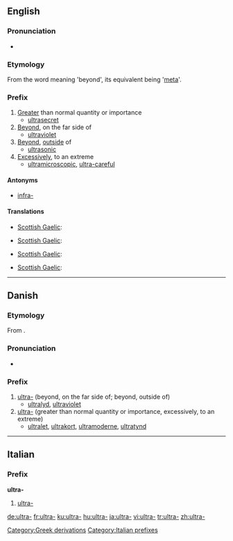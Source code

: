 {{also|ultra|ultrà}}
==English==

===Pronunciation===
* {{IPA|/ˈaltrə/}}

===Etymology===
From the {{etyl|la}} word meaning 'beyond', its {{etyl|el}} equivalent being '[[meta]]'.

===Prefix===
{{infl|en|prefix}}

# [[greater|Greater]] than normal quantity or importance
#* [[ultrasecret]]
# [[beyond|Beyond]], on the far side of
#* [[ultraviolet]]
# [[beyond|Beyond]], [[outside]] of
#* [[ultrasonic]]
# [[excessively|Excessively]], to an extreme
#* [[ultramicroscopic]], [[ultra-careful]]

====Antonyms====
* [[infra-]]

====Translations====
{{trans-top|greater than normal quantity or importance}}
* [[Scottish Gaelic]]: {{t-|gd|os-|xs=Scottish Gaelic}}
{{trans-mid}}
{{trans-bottom}}

{{trans-top|beyond, on the far side of}}
* [[Scottish Gaelic]]: {{t-|gd|os-|xs=Scottish Gaelic}}
{{trans-mid}}
{{trans-bottom}}

{{trans-top|beyond, outside of}}
* [[Scottish Gaelic]]: {{t-|gd|os-|xs=Scottish Gaelic}}
{{trans-mid}}
{{trans-bottom}}

{{trans-top|excessively, to an extreme}}
* [[Scottish Gaelic]]: {{t-|gd|os-|xs=Scottish Gaelic}}
{{trans-mid}}
{{trans-bottom}}

[[Category:Greek derivations]]

----

==Danish==

===Etymology===
From {{etyl|la|da}} {{term|ultra||beyond|lang=la}}.

===Pronunciation===
* {{IPA|/ultra-/|[ˈultˢʁ̥ɑˈ-]|[ˈultˢʁ̥ɑˌ-]|lang=da}}

===Prefix===
{{infl|da|prefix}}

# [[ultra#English|ultra-]] (beyond, on the far side of; beyond, outside of)
#* [[ultralyd]], [[ultraviolet]]
# [[ultra#English|ultra-]] (greater than normal quantity or importance, excessively, to an extreme)
#* [[ultralet]], [[ultrakort]], [[ultramoderne]], [[ultratynd]]

----

==Italian==

===Prefix===
'''ultra-'''

# [[#English|ultra-]]

[[Category:Italian prefixes]]

[[de:ultra-]]
[[fr:ultra-]]
[[ku:ultra-]]
[[hu:ultra-]]
[[ja:ultra-]]
[[vi:ultra-]]
[[tr:ultra-]]
[[zh:ultra-]]